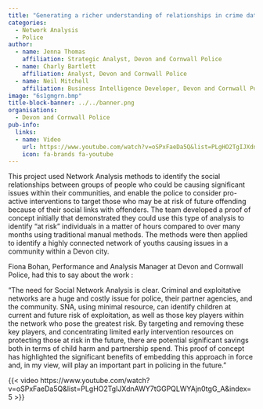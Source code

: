 ```yaml
---
title: "Generating a richer understanding of relationships in crime data in order to identify opportunities to safeguard individuals and families"
categories:
  - Network Analysis
  - Police
author:
  - name: Jenna Thomas
    affiliation: Strategic Analyst, Devon and Cornwall Police
  - name: Charly Bartlett
    affiliation: Analyst, Devon and Cornwall Police
  - name: Neil Mitchell
    affiliation: Business Intelligence Developer, Devon and Cornwall Police
image: "6s1gmgrn.bmp"
title-block-banner: ../../banner.png
organisations:
  - Devon and Cornwall Police
pub-info:
  links:
  - name: Video
    url: https://www.youtube.com/watch?v=oSPxFaeDa5Q&list=PLgHO2TgIJXdnAWY7tGGPQLWYAjn0tgG_A&index=5
    icon: fa-brands fa-youtube
---
```


This project used Network Analysis methods to identify the social relationships between groups of people who could be causing significant issues within their communities, and enable the police to consider pro-active interventions to target those who may be at risk of future offending because of their social links with offenders. The team developed a proof of concept initially that demonstrated they could use this type of analysis to identify “at risk” individuals in a matter of hours compared to over many months using traditional manual methods. The methods were then applied to identify a highly connected network of youths causing issues in a community within a Devon city.

Fiona Bohan, Performance and Analysis Manager at Devon and Cornwall Police, had this to say about the work :

“The need for Social Network Analysis is clear. Criminal and exploitative networks are a huge and costly issue for police, their partner agencies, and the community. SNA, using minimal resource, can identify children at current and future risk of exploitation, as well as those key players within the network who pose the greatest risk. By targeting and removing these key players, and concentrating limited early intervention resources on protecting those at risk in the future, there are potential significant savings both in terms of child harm and partnership spend. This proof of concept has highlighted the significant benefits of embedding this approach in force and, in my view, will play an important part in policing in the future.”

{{< video https://www.youtube.com/watch?v=oSPxFaeDa5Q&list=PLgHO2TgIJXdnAWY7tGGPQLWYAjn0tgG_A&index=5 >}}
